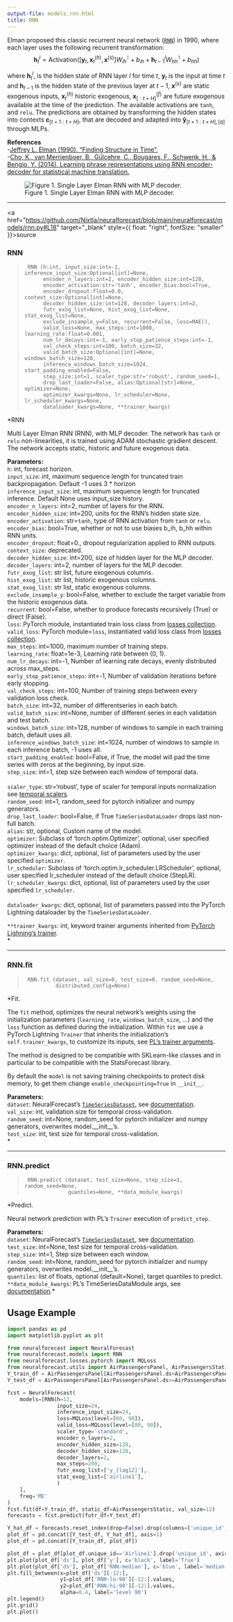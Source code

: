 ```yaml
---
output-file: models.rnn.html
title: RNN
---
```



Elman proposed this classic recurrent neural network
([`RNN`](https://nixtlaverse.nixtla.io/neuralforecast/models.rnn.html#rnn))
in 1990, where each layer uses the following recurrent transformation:
$$\mathbf{h}^{l}_{t} = \mathrm{Activation}([\mathbf{y}_{t},\mathbf{x}^{(h)}_{t},\mathbf{x}^{(s)}] W^{\intercal}_{ih} + b_{ih}  +  \mathbf{h}^{l}_{t-1} W^{\intercal}_{hh} + b_{hh})$$

where $\mathbf{h}^{l}_{t}$, is the hidden state of RNN layer $l$ for
time $t$, $\mathbf{y}_{t}$ is the input at time $t$ and
$\mathbf{h}_{t-1}$ is the hidden state of the previous layer at $t-1$,
$\mathbf{x}^{(s)}$ are static exogenous inputs, $\mathbf{x}^{(h)}_{t}$
historic exogenous, $\mathbf{x}^{(f)}_{[:t+H]}$ are future exogenous
available at the time of the prediction. The available activations are
`tanh`, and `relu`. The predictions are obtained by transforming the
hidden states into contexts $\mathbf{c}_{[t+1:t+H]}$, that are decoded
and adapted into $\mathbf{\hat{y}}_{[t+1:t+H],[q]}$ through MLPs.

**References**<br/> -[Jeffrey L. Elman (1990). “Finding Structure in
Time”.](https://onlinelibrary.wiley.com/doiabs/10.1207/s15516709cog1402_1)<br/>
-[Cho, K., van Merrienboer, B., Gülcehre, C., Bougares, F., Schwenk, H.,
& Bengio, Y. (2014). Learning phrase representations using RNN
encoder-decoder for statistical machine
translation.](http://arxiv.org/abs/1406.1078)<br/>

<figure>
<img src="imgs_models/rnn.png"
alt="Figure 1. Single Layer Elman RNN with MLP decoder." />
<figcaption aria-hidden="true">Figure 1. Single Layer Elman RNN with MLP
decoder.</figcaption>
</figure>

------------------------------------------------------------------------

<a
href="https://github.com/Nixtla/neuralforecast/blob/main/neuralforecast/models/rnn.py#L18"
target="_blank" style={{ float: "right", fontSize: "smaller" }}>source</a>

### RNN

> ``` text
>  RNN (h:int, input_size:int=-1, inference_input_size:Optional[int]=None,
>       encoder_n_layers:int=2, encoder_hidden_size:int=128,
>       encoder_activation:str='tanh', encoder_bias:bool=True,
>       encoder_dropout:float=0.0, context_size:Optional[int]=None,
>       decoder_hidden_size:int=128, decoder_layers:int=2,
>       futr_exog_list=None, hist_exog_list=None, stat_exog_list=None,
>       exclude_insample_y=False, recurrent=False, loss=MAE(),
>       valid_loss=None, max_steps:int=1000, learning_rate:float=0.001,
>       num_lr_decays:int=-1, early_stop_patience_steps:int=-1,
>       val_check_steps:int=100, batch_size=32,
>       valid_batch_size:Optional[int]=None, windows_batch_size=128,
>       inference_windows_batch_size=1024, start_padding_enabled=False,
>       step_size:int=1, scaler_type:str='robust', random_seed=1,
>       drop_last_loader=False, alias:Optional[str]=None, optimizer=None,
>       optimizer_kwargs=None, lr_scheduler=None, lr_scheduler_kwargs=None,
>       dataloader_kwargs=None, **trainer_kwargs)
> ```

\*RNN

Multi Layer Elman RNN (RNN), with MLP decoder. The network has `tanh` or
`relu` non-linearities, it is trained using ADAM stochastic gradient
descent. The network accepts static, historic and future exogenous data.

**Parameters:**<br/> `h`: int, forecast horizon.<br/> `input_size`: int,
maximum sequence length for truncated train backpropagation. Default -1
uses 3 \* horizon <br/> `inference_input_size`: int, maximum sequence
length for truncated inference. Default None uses input_size
history.<br/> `encoder_n_layers`: int=2, number of layers for the
RNN.<br/> `encoder_hidden_size`: int=200, units for the RNN’s hidden
state size.<br/> `encoder_activation`: str=`tanh`, type of RNN activation
from `tanh` or `relu`.<br/> `encoder_bias`: bool=True, whether or not to
use biases b_ih, b_hh within RNN units.<br/> `encoder_dropout`: float=0.,
dropout regularization applied to RNN outputs.<br/> `context_size`:
deprecated.<br/> `decoder_hidden_size`: int=200, size of hidden layer for
the MLP decoder.<br/> `decoder_layers`: int=2, number of layers for the
MLP decoder.<br/> `futr_exog_list`: str list, future exogenous
columns.<br/> `hist_exog_list`: str list, historic exogenous columns.<br/>
`stat_exog_list`: str list, static exogenous columns.<br/>
`exclude_insample_y`: bool=False, whether to exclude the target variable
from the historic exogenous data.<br/> `recurrent`: bool=False, whether
to produce forecasts recursively (True) or direct (False).<br/> `loss`:
PyTorch module, instantiated train loss class from [losses
collection](https://nixtla.github.io/neuralforecast/losses.pytorch.html).<br/>
`valid_loss`: PyTorch module=`loss`, instantiated valid loss class from
[losses
collection](https://nixtla.github.io/neuralforecast/losses.pytorch.html).<br/>
`max_steps`: int=1000, maximum number of training steps.<br/>
`learning_rate`: float=1e-3, Learning rate between (0, 1).<br/>
`num_lr_decays`: int=-1, Number of learning rate decays, evenly
distributed across max_steps.<br/> `early_stop_patience_steps`: int=-1,
Number of validation iterations before early stopping.<br/>
`val_check_steps`: int=100, Number of training steps between every
validation loss check.<br/> `batch_size`: int=32, number of
differentseries in each batch.<br/> `valid_batch_size`: int=None, number
of different series in each validation and test batch.<br/>
`windows_batch_size`: int=128, number of windows to sample in each
training batch, default uses all.<br/> `inference_windows_batch_size`:
int=1024, number of windows to sample in each inference batch, -1 uses
all.<br/> `start_padding_enabled`: bool=False, if True, the model will
pad the time series with zeros at the beginning, by input size.<br/>
`step_size`: int=1, step size between each window of temporal
data.<br/>  
`scaler_type`: str=‘robust’, type of scaler for temporal inputs
normalization see [temporal
scalers](https://nixtla.github.io/neuralforecast/common.scalers.html).<br/>
`random_seed`: int=1, random_seed for pytorch initializer and numpy
generators.<br/> `drop_last_loader`: bool=False, if True
`TimeSeriesDataLoader` drops last non-full batch.<br/> `alias`: str,
optional, Custom name of the model.<br/> `optimizer`: Subclass of
‘torch.optim.Optimizer’, optional, user specified optimizer instead of
the default choice (Adam).<br/> `optimizer_kwargs`: dict, optional, list
of parameters used by the user specified `optimizer`.<br/>
`lr_scheduler`: Subclass of ‘torch.optim.lr_scheduler.LRScheduler’,
optional, user specified lr_scheduler instead of the default choice
(StepLR).<br/> `lr_scheduler_kwargs`: dict, optional, list of parameters
used by the user specified `lr_scheduler`.<br/>  
`dataloader_kwargs`: dict, optional, list of parameters passed into the
PyTorch Lightning dataloader by the `TimeSeriesDataLoader`. <br/>

`**trainer_kwargs`: int, keyword trainer arguments inherited from
[PyTorch Lighning’s
trainer](https://pytorch-lightning.readthedocs.io/en/stable/api/pytorch_lightning.trainer.trainer.Trainer.html?highlight=trainer).<br/>\*

------------------------------------------------------------------------

### RNN.fit

> ``` text
>  RNN.fit (dataset, val_size=0, test_size=0, random_seed=None,
>           distributed_config=None)
> ```

\*Fit.

The `fit` method, optimizes the neural network’s weights using the
initialization parameters (`learning_rate`, `windows_batch_size`, …) and
the `loss` function as defined during the initialization. Within `fit`
we use a PyTorch Lightning `Trainer` that inherits the initialization’s
`self.trainer_kwargs`, to customize its inputs, see [PL’s trainer
arguments](https://pytorch-lightning.readthedocs.io/en/stable/api/pytorch_lightning.trainer.trainer.Trainer.html?highlight=trainer).

The method is designed to be compatible with SKLearn-like classes and in
particular to be compatible with the StatsForecast library.

By default the `model` is not saving training checkpoints to protect
disk memory, to get them change `enable_checkpointing=True` in
`__init__`.

**Parameters:**<br/> `dataset`: NeuralForecast’s
[`TimeSeriesDataset`](https://nixtlaverse.nixtla.io/neuralforecast/tsdataset.html#timeseriesdataset),
see
[documentation](https://nixtla.github.io/neuralforecast/tsdataset.html).<br/>
`val_size`: int, validation size for temporal cross-validation.<br/>
`random_seed`: int=None, random_seed for pytorch initializer and numpy
generators, overwrites model.\_\_init\_\_’s.<br/> `test_size`: int, test
size for temporal cross-validation.<br/>\*

------------------------------------------------------------------------

### RNN.predict

> ``` text
>  RNN.predict (dataset, test_size=None, step_size=1, random_seed=None,
>               quantiles=None, **data_module_kwargs)
> ```

\*Predict.

Neural network prediction with PL’s `Trainer` execution of
`predict_step`.

**Parameters:**<br/> `dataset`: NeuralForecast’s
[`TimeSeriesDataset`](https://nixtlaverse.nixtla.io/neuralforecast/tsdataset.html#timeseriesdataset),
see
[documentation](https://nixtla.github.io/neuralforecast/tsdataset.html).<br/>
`test_size`: int=None, test size for temporal cross-validation.<br/>
`step_size`: int=1, Step size between each window.<br/> `random_seed`:
int=None, random_seed for pytorch initializer and numpy generators,
overwrites model.\_\_init\_\_’s.<br/> `quantiles`: list of floats,
optional (default=None), target quantiles to predict. <br/>
`**data_module_kwargs`: PL’s TimeSeriesDataModule args, see
[documentation](https://pytorch-lightning.readthedocs.io/en/1.6.1/extensions/datamodules.html#using-a-datamodule).\*

## Usage Example

```python
import pandas as pd
import matplotlib.pyplot as plt

from neuralforecast import NeuralForecast
from neuralforecast.models import RNN
from neuralforecast.losses.pytorch import MQLoss
from neuralforecast.utils import AirPassengersPanel, AirPassengersStatic
Y_train_df = AirPassengersPanel[AirPassengersPanel.ds<AirPassengersPanel['ds'].values[-12]] # 132 train
Y_test_df = AirPassengersPanel[AirPassengersPanel.ds>=AirPassengersPanel['ds'].values[-12]].reset_index(drop=True) # 12 test

fcst = NeuralForecast(
    models=[RNN(h=12,
                input_size=24,
                inference_input_size=24,
                loss=MQLoss(level=[80, 90]),
                valid_loss=MQLoss(level=[80, 90]),
                scaler_type='standard',
                encoder_n_layers=2,
                encoder_hidden_size=128,
                decoder_hidden_size=128,
                decoder_layers=2,
                max_steps=200,
                futr_exog_list=['y_[lag12]'],
                stat_exog_list=['airline1'],
                )
    ],
    freq='ME'
)
fcst.fit(df=Y_train_df, static_df=AirPassengersStatic, val_size=12)
forecasts = fcst.predict(futr_df=Y_test_df)

Y_hat_df = forecasts.reset_index(drop=False).drop(columns=['unique_id','ds'])
plot_df = pd.concat([Y_test_df, Y_hat_df], axis=1)
plot_df = pd.concat([Y_train_df, plot_df])

plot_df = plot_df[plot_df.unique_id=='Airline1'].drop('unique_id', axis=1)
plt.plot(plot_df['ds'], plot_df['y'], c='black', label='True')
plt.plot(plot_df['ds'], plot_df['RNN-median'], c='blue', label='median')
plt.fill_between(x=plot_df['ds'][-12:], 
                 y1=plot_df['RNN-lo-90'][-12:].values, 
                 y2=plot_df['RNN-hi-90'][-12:].values,
                 alpha=0.4, label='level 90')
plt.legend()
plt.grid()
plt.plot()
```

